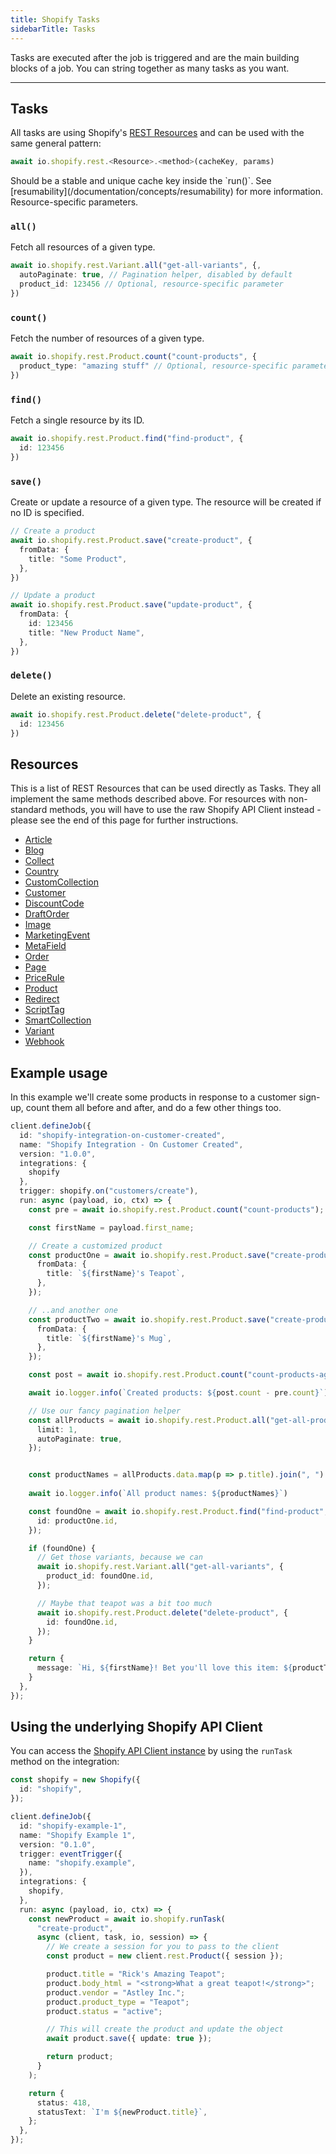 ```yaml
---
title: Shopify Tasks
sidebarTitle: Tasks
---
```


Tasks are executed after the job is triggered and are the main building blocks of a job. You can string together as many tasks as you want.

---

## Tasks

All tasks are using Shopify's [REST Resources](https://github.com/Shopify/shopify-api-js/blob/ff0900cd383712e6362b6dd3370d8ab11caabd3d/packages/shopify-api/docs/guides/rest-resources.md) and can be used with the same general pattern:

```ts
await io.shopify.rest.<Resource>.<method>(cacheKey, params)
```

<ParamField body="cacheKey" type="string" required>
  Should be a stable and unique cache key inside the `run()`. See
  [resumability](/documentation/concepts/resumability) for more information.
</ParamField>
<ParamField body="params" type="object">
  Resource-specific parameters.
</ParamField>

### `all()`

Fetch all resources of a given type.

```ts
await io.shopify.rest.Variant.all("get-all-variants", {,
  autoPaginate: true, // Pagination helper, disabled by default
  product_id: 123456 // Optional, resource-specific parameter
})
```

### `count()`

Fetch the number of resources of a given type.

```ts
await io.shopify.rest.Product.count("count-products", {
  product_type: "amazing stuff" // Optional, resource-specific parameters
})
```

### `find()`

Fetch a single resource by its ID.

```ts
await io.shopify.rest.Product.find("find-product", {
  id: 123456
})
```

### `save()`

Create or update a resource of a given type. The resource will be created if no ID is specified.

```ts
// Create a product
await io.shopify.rest.Product.save("create-product", {
  fromData: {
    title: "Some Product",
  },
})

// Update a product
await io.shopify.rest.Product.save("update-product", {
  fromData: {
    id: 123456
    title: "New Product Name",
  },
})
```

### `delete()`

Delete an existing resource.

```ts
await io.shopify.rest.Product.delete("delete-product", {
  id: 123456
})
```

## Resources

This is a list of REST Resources that can be used directly as Tasks. They all implement the same methods described above. For resources with non-standard methods, you will have to use the raw Shopify API Client instead - please see the end of this page for further instructions.

- [Article](https://shopify.dev/docs/api/admin-rest/2023-07/resources/article)
- [Blog](https://shopify.dev/docs/api/admin-rest/2023-07/resources/blog)
- [Collect](https://shopify.dev/docs/api/admin-rest/2023-07/resources/collect)
- [Country](https://shopify.dev/docs/api/admin-rest/2023-07/resources/country)
- [CustomCollection](https://shopify.dev/docs/api/admin-rest/2023-07/resources/customcollection)
- [Customer](https://shopify.dev/docs/api/admin-rest/2023-07/resources/customer)
- [DiscountCode](https://shopify.dev/docs/api/admin-rest/2023-07/resources/discountCode)
- [DraftOrder](https://shopify.dev/docs/api/admin-rest/2023-07/resources/draftOrder)
- [Image](https://shopify.dev/docs/api/admin-rest/2023-07/resources/image)
- [MarketingEvent](https://shopify.dev/docs/api/admin-rest/2023-07/resources/marketingevent)
- [MetaField](https://shopify.dev/docs/api/admin-rest/2023-07/resources/metafield)
- [Order](https://shopify.dev/docs/api/admin-rest/2023-07/resources/order)
- [Page](https://shopify.dev/docs/api/admin-rest/2023-07/resources/page)
- [PriceRule](https://shopify.dev/docs/api/admin-rest/2023-07/resources/pricerule)
- [Product](https://shopify.dev/docs/api/admin-rest/2023-07/resources/product)
- [Redirect](https://shopify.dev/docs/api/admin-rest/2023-07/resources/redirect)
- [ScriptTag](https://shopify.dev/docs/api/admin-rest/2023-07/resources/scripttag)
- [SmartCollection](https://shopify.dev/docs/api/admin-rest/2023-07/resources/smartcollection)
- [Variant](https://shopify.dev/docs/api/admin-rest/2023-07/resources/variant)
- [Webhook](https://shopify.dev/docs/api/admin-rest/2023-07/resources/webhook)


## Example usage

In this example we'll create some products in response to a customer sign-up, count them all before and after, and do a few other things too.

```ts
client.defineJob({
  id: "shopify-integration-on-customer-created",
  name: "Shopify Integration - On Customer Created",
  version: "1.0.0",
  integrations: {
    shopify
  },
  trigger: shopify.on("customers/create"),
  run: async (payload, io, ctx) => {
    const pre = await io.shopify.rest.Product.count("count-products");

    const firstName = payload.first_name;

    // Create a customized product
    const productOne = await io.shopify.rest.Product.save("create-product-one", {
      fromData: {
        title: `${firstName}'s Teapot`,
      },
    });

    // ..and another one
    const productTwo = await io.shopify.rest.Product.save("create-product-two", {
      fromData: {
        title: `${firstName}'s Mug`,
      },
    });

    const post = await io.shopify.rest.Product.count("count-products-again");

    await io.logger.info(`Created products: ${post.count - pre.count}`)

    // Use our fancy pagination helper
    const allProducts = await io.shopify.rest.Product.all("get-all-products", {
      limit: 1,
      autoPaginate: true,
    });


    const productNames = allProducts.data.map(p => p.title).join(", ")
  
    await io.logger.info(`All product names: ${productNames}`)

    const foundOne = await io.shopify.rest.Product.find("find-product", {
      id: productOne.id,
    });

    if (foundOne) {
      // Get those variants, because we can
      await io.shopify.rest.Variant.all("get-all-variants", {
        product_id: foundOne.id,
      });

      // Maybe that teapot was a bit too much
      await io.shopify.rest.Product.delete("delete-product", {
        id: foundOne.id,
      });
    }

    return {
      message: `Hi, ${firstName}! Bet you'll love this item: ${productTwo.title}`
    }
  },
});
```

## Using the underlying Shopify API Client

You can access the [Shopify API Client instance](https://github.com/Shopify/shopify-api-js/blob/ff0900cd383712e6362b6dd3370d8ab11caabd3d/packages/shopify-api/docs/reference/shopifyApi.md) by using the `runTask` method on the integration:

```ts
const shopify = new Shopify({
  id: "shopify",
});

client.defineJob({
  id: "shopify-example-1",
  name: "Shopify Example 1",
  version: "0.1.0",
  trigger: eventTrigger({
    name: "shopify.example",
  }),
  integrations: {
    shopify,
  },
  run: async (payload, io, ctx) => {
    const newProduct = await io.shopify.runTask(
      "create-product",
      async (client, task, io, session) => {
        // We create a session for you to pass to the client
        const product = new client.rest.Product({ session });

        product.title = "Rick's Amazing Teapot";
        product.body_html = "<strong>What a great teapot!</strong>";
        product.vendor = "Astley Inc.";
        product.product_type = "Teapot";
        product.status = "active";

        // This will create the product and update the object
        await product.save({ update: true });

        return product;
      }
    );

    return {
      status: 418,
      statusText: `I'm ${newProduct.title}`,
    };
  },
});
```
